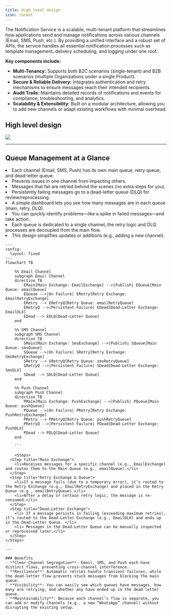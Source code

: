 ```yaml
---
title: High level design
icon: rocket
---
```


The Notification Service is a scalable, multi-tenant platform that streamlines how applications send and manage notifications across various channels (Email, SMS, Push, etc.). By providing a unified interface and a robust set of APIs, the service handles all essential notification processes such as template management, delivery scheduling, and logging under one roof.

**Key components include:**

<ul>
    <li><b>Multi-Tenancy:</b> Supports both B2C scenarios (single-tenant) and B2B scenarios (multiple Organizations under a single Product).</li>
    <li><b>Secure & Reliable Delivery:</b> Integrates authentication and retry mechanisms to ensure messages reach their intended recipients.</li>
    <li><b>Audit Trails:</b> Maintains detailed records of notifications and events for compliance, troubleshooting, and analytics.</li>
    <li><b>Scalability & Extensibility:</b> Built on a modular architecture, allowing you to add new channels or adapt existing workflows with minimal overhead.</li>
</ul>

High level design
---
<Frame caption="Platform - Notification Service System Architecture">
    <img src="/images/NotificationArchitecture.png" />
</Frame>

---

## Queue Management at a Glance


<Accordion title="Multiple Queues per Channel"> 
  <li>Each channel (Email, SMS, Push) has its own main queue, retry queue, and dead-letter queue.</li>
  <li>Prevents issues in one channel from impacting others.</li>
</Accordion>

<Accordion title="Automatic Retries & Dead-Letter Handling">
  <li>Messages that fail are retried behind the scenes (no extra steps for you).</li>
  <li>Persistently failing messages go to a dead-letter queue (DLQ) for review/reprocessing.</li>
</Accordion>

<Accordion title="Dashboard Visibility">
  <li>A simple dashboard lets you see how many messages are in each queue (main, retry, DLQ).</li>
  <li>You can quickly identify problems—like a spike in failed messages—and take action.</li>
</Accordion>

<Accordion title="Separation of Concerns">
  <li>Each queue is dedicated to a single channel; the retry logic and DLQ processes are decoupled from the main flow.</li>
  <li>This design simplifies updates or additions (e.g., adding a new channel).</li>
</Accordion>

```mermaid
---
config:
  layout: fixed
---
flowchart TB

    %% Email Channel
    subgraph Email Channel
    direction TB
        EMain[Main Exchange: EmailExchange] -->|Publish| EQueue[Main Queue: emailQueue]
        EQueue -->|On Failure| ERetry[Retry Exchange: EmailRetryExchange]
        ERetry --> ERetryQ[Retry Queue: emailRetryQueue]
        ERetryQ -->|Persistent Failure| EDead[Dead-Letter Exchange: EmailDLX]
        EDead --> EDLQ[Dead-Letter Queue]
    end

    %% SMS Channel
    subgraph SMS Channel
    direction TB
        SMain[Main Exchange: SmsExchange] -->|Publish| SQueue[Main Queue: smsQueue]
        SQueue -->|On Failure| SRetry[Retry Exchange: SmsRetryExchange]
        SRetry --> SRetryQ[Retry Queue: smsRetryQueue]
        SRetryQ -->|Persistent Failure| SDead[Dead-Letter Exchange: SmsDLX]
        SDead --> SDLQ[Dead-Letter Queue]
    end

    %% Push Channel
    subgraph Push Channel
    direction TB
        PMain[Main Exchange: PushExchange] -->|Publish| PQueue[Main Queue: pushQueue]
        PQueue -->|On Failure| PRetry[Retry Exchange: PushRetryExchange]
        PRetry --> PRetryQ[Retry Queue: pushRetryQueue]
        PRetryQ -->|Persistent Failure| PDead[Dead-Letter Exchange: PushDLX]
        PDead --> PDLQ[Dead-Letter Queue]
    end

    ```

    <Steps>
  <Step title="Main Exchange">
    <li>Receives messages for a specific channel (e.g., EmailExchange) and routes them to the Main Queue (e.g., emailQueue).</li>
  </Step>
  <Step title="Retry Exchange & Queue">
    <li>If a message fails (due to a temporary error), it’s routed to the Retry Exchange (e.g., EmailRetryExchange) and placed in the Retry Queue (e.g., emailRetryQueue).</li>
    <li>After a delay or certain retry logic, the message is re-consumed.</li>
  </Step>
  <Step title="Dead-Letter Exchange">
    <li> If a message persists in failing (exceeding maximum retries), it’s routed to the Dead-Letter Exchange (e.g., EmailDLX) and ends up in the Dead-Letter Queue. </li>
    <li> Messages in the Dead-Letter Queue can be manually inspected or reprocessed later.</li>
  </Step>
</Steps>

---

### Benefits
- **Clear Channel Segregation**: Email, SMS, and Push each have distinct flows, preventing cross-channel interference.
- **Resilience**: Automatic retries handle transient failures, while the dead-letter flow prevents stuck messages from blocking the main queue.
- **Visibility**: You can easily see which queues have messages, how many are retrying, and whether any have ended up in the dead-letter queue.
- **Maintainability**: Because each channel’s flow is separate, you can add or modify channels (e.g., a new “WhatsApp” channel) without disrupting the existing setup.

